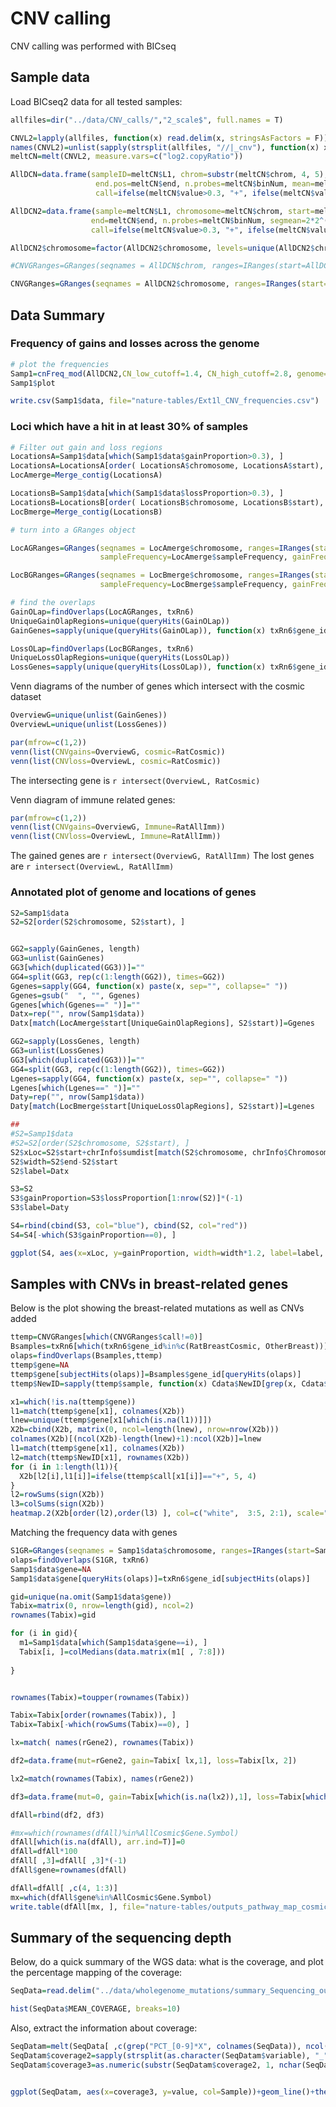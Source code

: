 # CNV calling

CNV calling was performed with BICseq

## Sample data

Load BICseq2 data for all tested samples:

```r
allfiles=dir("../data/CNV_calls/","2_scale$", full.names = T)

CNVL2=lapply(allfiles, function(x) read.delim(x, stringsAsFactors = F))
names(CNVL2)=unlist(sapply(strsplit(allfiles, "//|_cnv"), function(x) x[2]))
meltCN=melt(CNVL2, measure.vars=c("log2.copyRatio"))

AllDCN=data.frame(sampleID=meltCN$L1, chrom=substr(meltCN$chrom, 4, 5), start.pos=meltCN$start,
                   end.pos=meltCN$end, n.probes=meltCN$binNum, mean=meltCN$value, 
                   call=ifelse(meltCN$value>0.3, "+", ifelse(meltCN$value<(-0.3), "-", "0")))

AllDCN2=data.frame(sample=meltCN$L1, chromosome=meltCN$chrom, start=meltCN$start,
                  end=meltCN$end, n.probes=meltCN$binNum, segmean=2*2^(meltCN$value), 
                  call=ifelse(meltCN$value>0.3, "+", ifelse(meltCN$value<(-0.3), "-", "0")))

AllDCN2$chromosome=factor(AllDCN2$chromosome, levels=unique(AllDCN2$chromosome))

#CNVGRanges=GRanges(seqnames = AllDCN$chrom, ranges=IRanges(start=AllDCN$start.pos, end=AllDCN$end.pos), copy_ratio=AllDCN$mean, call=AllDCN$call, sample=AllDCN2$sample)

CNVGRanges=GRanges(seqnames = AllDCN2$chromosome, ranges=IRanges(start=AllDCN2$start, end=AllDCN2$end), segmean=AllDCN2$segmean, call=AllDCN2$call, sample=AllDCN2$sample)

```

## Data Summary

### Frequency of gains and losses across the genome

```r
# plot the frequencies
Samp1=cnFreq_mod(AllDCN2,CN_low_cutoff=1.4, CN_high_cutoff=2.8, genome=cytoInfo)
Samp1$plot

write.csv(Samp1$data, file="nature-tables/Ext1l_CNV_frequencies.csv")
```

### Loci which have a hit in at least 30\% of samples

```r
# Filter out gain and loss regions
LocationsA=Samp1$data[which(Samp1$data$gainProportion>0.3), ]
LocationsA=LocationsA[order( LocationsA$chromosome, LocationsA$start),  ]
LocAmerge=Merge_contig(LocationsA)

LocationsB=Samp1$data[which(Samp1$data$lossProportion>0.3), ]
LocationsB=LocationsB[order( LocationsB$chromosome, LocationsB$start),  ]
LocBmerge=Merge_contig(LocationsB)

# turn into a GRanges object

LocAGRanges=GRanges(seqnames = LocAmerge$chromosome, ranges=IRanges(start=LocAmerge$start, end=LocAmerge$end), strand="*",
                    sampleFrequency=LocAmerge$sampleFrequency, gainFrequency=LocAmerge$gainFrequency, lossFrequency=LocAmerge$lossFrequency, gainProportion=LocAmerge$gainProportion, lossProportion=LocAmerge$lossProportion)

LocBGRanges=GRanges(seqnames = LocBmerge$chromosome, ranges=IRanges(start=LocBmerge$start, end=LocBmerge$end), strand="*",
                    sampleFrequency=LocBmerge$sampleFrequency, gainFrequency=LocBmerge$gainFrequency, lossFrequency=LocBmerge$lossFrequency, gainProportion=LocBmerge$gainProportion, lossProportion=LocBmerge$lossProportion)

# find the overlaps
GainOLap=findOverlaps(LocAGRanges, txRn6)
UniqueGainOlapRegions=unique(queryHits(GainOLap))
GainGenes=sapply(unique(queryHits(GainOLap)), function(x) txRn6$gene_id[subjectHits(GainOLap[which(queryHits(GainOLap)==x)])])

LossOLap=findOverlaps(LocBGRanges, txRn6)
UniqueLossOlapRegions=unique(queryHits(LossOLap))
LossGenes=sapply(unique(queryHits(LossOLap)), function(x) txRn6$gene_id[subjectHits(LossOLap[which(queryHits(LossOLap)==x)])])
```

Venn diagrams of the number of genes which intersect with the cosmic dataset

```r
OverviewG=unique(unlist(GainGenes))
OverviewL=unique(unlist(LossGenes))

par(mfrow=c(1,2))
venn(list(CNVgains=OverviewG, cosmic=RatCosmic))
venn(list(CNVloss=OverviewL, cosmic=RatCosmic))
```

The intersecting gene is `r intersect(OverviewL, RatCosmic)`

Venn diagram of immune related genes:

```r
par(mfrow=c(1,2))
venn(list(CNVgains=OverviewG, Immune=RatAllImm))
venn(list(CNVloss=OverviewL, Immune=RatAllImm))
```

The gained genes are `r intersect(OverviewG, RatAllImm)`
The lost genes are `r intersect(OverviewL, RatAllImm)`

### Annotated plot of genome and locations of genes

```r
S2=Samp1$data
S2=S2[order(S2$chromosome, S2$start), ]


GG2=sapply(GainGenes, length)
GG3=unlist(GainGenes)
GG3[which(duplicated(GG3))]=""
GG4=split(GG3, rep(c(1:length(GG2)), times=GG2))
Ggenes=sapply(GG4, function(x) paste(x, sep="", collapse=" "))
Ggenes=gsub("  ", "", Ggenes)
Ggenes[which(Ggenes==" ")]=""
Datx=rep("", nrow(Samp1$data))
Datx[match(LocAmerge$start[UniqueGainOlapRegions], S2$start)]=Ggenes

GG2=sapply(LossGenes, length)
GG3=unlist(LossGenes)
GG3[which(duplicated(GG3))]=""
GG4=split(GG3, rep(c(1:length(GG2)), times=GG2))
Lgenes=sapply(GG4, function(x) paste(x, sep="", collapse=" "))
Lgenes[which(Lgenes==" ")]=""
Daty=rep("", nrow(Samp1$data))
Daty[match(LocBmerge$start[UniqueLossOlapRegions], S2$start)]=Lgenes

## 
#S2=Samp1$data
#S2=S2[order(S2$chromosome, S2$start), ]
S2$xLoc=S2$start+chrInfo$sumdist[match(S2$chromosome, chrInfo$Chromosome)]
S2$width=S2$end-S2$start
S2$label=Datx

S3=S2
S3$gainProportion=S3$lossProportion[1:nrow(S2)]*(-1)
S3$label=Daty

S4=rbind(cbind(S3, col="blue"), cbind(S2, col="red"))
S4=S4[-which(S3$gainProportion==0), ]

ggplot(S4, aes(x=xLoc, y=gainProportion, width=width*1.2, label=label, col=col))+geom_bar(stat = "identity")+geom_label_repel()+theme_bw()+xlim(0, chrInfo$sumdist2[22])+geom_vline(xintercept=chrInfo$sumdist2,col="grey")+scale_colour_manual(values=c("blue", "red"))+annotate("text", x=chrInfo$sumdist, y=rep(-1, 22), label=chrInfo$Chromosome, col="black")

```

## Samples with CNVs in breast-related genes

Below is the plot showing the breast-related mutations as well as CNVs added

```r
ttemp=CNVGRanges[which(CNVGRanges$call!=0)]
Bsamples=txRn6[which(txRn6$gene_id%in%c(RatBreastCosmic, OtherBreast))]
olaps=findOverlaps(Bsamples,ttemp)
ttemp$gene=NA
ttemp$gene[subjectHits(olaps)]=Bsamples$gene_id[queryHits(olaps)]
ttemp$NewID=sapply(ttemp$sample, function(x) Cdata$NewID[grep(x, Cdata$WGS)])

x1=which(!is.na(ttemp$gene))
l1=match(ttemp$gene[x1], colnames(X2b))
lnew=unique(ttemp$gene[x1[which(is.na(l1))]])
X2b=cbind(X2b, matrix(0, ncol=length(lnew), nrow=nrow(X2b)))
colnames(X2b)[(ncol(X2b)-length(lnew)+1):ncol(X2b)]=lnew
l1=match(ttemp$gene[x1], colnames(X2b))
l2=match(ttemp$NewID[x1], rownames(X2b))
for (i in 1:length(l1)){
  X2b[l2[i],l1[i]]=ifelse(ttemp$call[x1[i]]=="+", 5, 4)
}
l2=rowSums(sign(X2b))
l3=colSums(sign(X2b))
heatmap.2(X2b[order(l2),order(l3) ], col=c("white",  3:5, 2:1), scale="none", trace="none", sepcolor="grey85", colsep=c(1:ncol(X2b)), rowsep=c(1:nrow(X2b)), sepwidth=c(0.005, 0.005))

```

Matching the frequency data with genes

```r
S1GR=GRanges(seqnames = Samp1$data$chromosome, ranges=IRanges(start=Samp1$data$start, end=Samp1$data$end))
olaps=findOverlaps(S1GR, txRn6)
Samp1$data$gene=NA
Samp1$data$gene[queryHits(olaps)]=txRn6$gene_id[subjectHits(olaps)]

gid=unique(na.omit(Samp1$data$gene))
Tabix=matrix(0, nrow=length(gid), ncol=2)
rownames(Tabix)=gid

for (i in gid){
  m1=Samp1$data[which(Samp1$data$gene==i), ]
  Tabix[i, ]=colMedians(data.matrix(m1[ , 7:8]))
  
}


rownames(Tabix)=toupper(rownames(Tabix))

Tabix=Tabix[order(rownames(Tabix)), ]
Tabix=Tabix[-which(rowSums(Tabix)==0), ]

lx=match( names(rGene2), rownames(Tabix))

df2=data.frame(mut=rGene2, gain=Tabix[ lx,1], loss=Tabix[lx, 2])

lx2=match(rownames(Tabix), names(rGene2))

df3=data.frame(mut=0, gain=Tabix[which(is.na(lx2)),1], loss=Tabix[which(is.na(lx2)),2])

dfAll=rbind(df2, df3)

#mx=which(rownames(dfAll)%in%AllCosmic$Gene.Symbol)
dfAll[which(is.na(dfAll), arr.ind=T)]=0
dfAll=dfAll*100
dfAll[ ,3]=dfAll[ ,3]*(-1)
dfAll$gene=rownames(dfAll)

dfAll=dfAll[ ,c(4, 1:3)]
mx=which(dfAll$gene%in%AllCosmic$Gene.Symbol)
write.table(dfAll[mx, ], file="nature-tables/outputs_pathway_map_cosmic.txt", quote = F, row.names = F, sep="\t")
```

## Summary of the sequencing depth

Below, do a quick summary of the WGS data: what is the coverage, and plot the percentage mapping of the coverage:

```r
SeqData=read.delim("../data/wholegenome_mutations/summary_Sequencing_output.txt", sep="\t")

hist(SeqData$MEAN_COVERAGE, breaks=10)
```

Also, extract the information about coverage:

```r
SeqDatam=melt(SeqData[ ,c(grep("PCT_[0-9]*X", colnames(SeqData)), ncol(SeqData))])
SeqDatam$coverage2=sapply(strsplit(as.character(SeqDatam$variable), "_"), function(x) x[2])
SeqDatam$coverage3=as.numeric(substr(SeqDatam$coverage2, 1, nchar(SeqDatam$coverage2)-1))


ggplot(SeqDatam, aes(x=coverage3, y=value, col=Sample))+geom_line()+theme_bw()+ggtitle("WGS coverage")+ylab("Percentage Reads")+xlab("Coverage X")+xlim(c(0, 75))
```
